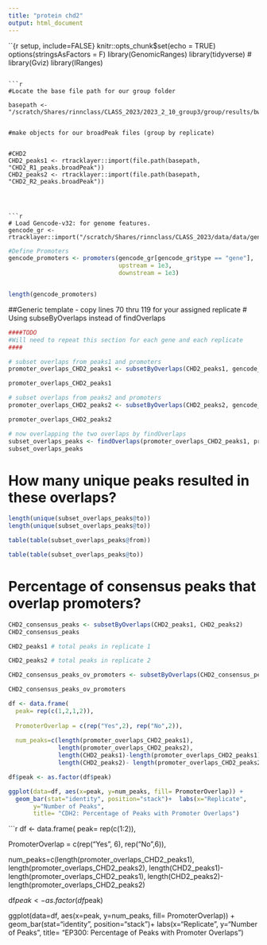 ```yaml
---
title: "protein chd2"
output: html_document
---
```


``{r setup, include=FALSE}
knitr::opts_chunk$set(echo = TRUE)
options(stringsAsFactors = F)
library(GenomicRanges)
library(tidyverse)
# library(Gviz)
library(IRanges)
```

```r
#Locate the base file path for our group folder

basepath <- "/scratch/Shares/rinnclass/CLASS_2023/2023_2_10_group3/group/results/bwa/mergedLibrary/macs/broadPeak"


#make objects for our broadPeak files (group by replicate)


#CHD2
CHD2_peaks1 <- rtracklayer::import(file.path(basepath, "CHD2_R1_peaks.broadPeak"))
CHD2_peaks2 <- rtracklayer::import(file.path(basepath, "CHD2_R2_peaks.broadPeak"))




```r
# Load Gencode-v32: for genome features.
gencode_gr <- rtracklayer::import("/scratch/Shares/rinnclass/CLASS_2023/data/data/genomes/gencode.v32.annotation.gtf")

```

```r
#Define Promoters
gencode_promoters <- promoters(gencode_gr[gencode_gr$type == "gene"], 
                               upstream = 1e3, 
                               downstream = 1e3)


length(gencode_promoters)

```

##Generic template - copy lines 70 thru 119 for your assigned replicate
# Using subseByOverlaps instead of findOverlaps

```r
####TODO
#Will need to repeat this section for each gene and each replicate
####

# subset overlaps from peaks1 and promoters
promoter_overlaps_CHD2_peaks1 <- subsetByOverlaps(CHD2_peaks1, gencode_promoters)

promoter_overlaps_CHD2_peaks1

# subset overlaps from peaks2 and promoters
promoter_overlaps_CHD2_peaks2 <- subsetByOverlaps(CHD2_peaks2, gencode_promoters)

promoter_overlaps_CHD2_peaks2

# now overlapping the two overlaps by findOverlaps
subset_overlaps_peaks <- findOverlaps(promoter_overlaps_CHD2_peaks1, promoter_overlaps_CHD2_peaks2)
subset_overlaps_peaks
```


# How many unique peaks resulted in these overlaps? 
```r

length(unique(subset_overlaps_peaks@to))
length(unique(subset_overlaps_peaks@to))

table(table(subset_overlaps_peaks@from))

table(table(subset_overlaps_peaks@to))
```


# Percentage of consensus peaks that overlap promoters?

```r

CHD2_consensus_peaks <- subsetByOverlaps(CHD2_peaks1, CHD2_peaks2)
CHD2_consensus_peaks

CHD2_peaks1 # total peaks in replicate 1

CHD2_peaks2 # total peaks in replicate 2

CHD2_consensus_peaks_ov_promoters <- subsetByOverlaps(CHD2_consensus_peaks, gencode_promoters)

CHD2_consensus_peaks_ov_promoters

df <- data.frame(
  peak= rep(c(1,2,1,2)),
  
  PromoterOverlap = c(rep("Yes",2), rep("No",2)),
  
  num_peaks=c(length(promoter_overlaps_CHD2_peaks1),  
              length(promoter_overlaps_CHD2_peaks2), 
              length(CHD2_peaks1)-length(promoter_overlaps_CHD2_peaks1), 
              length(CHD2_peaks2)- length(promoter_overlaps_CHD2_peaks2)))

df$peak <- as.factor(df$peak)

ggplot(data=df, aes(x=peak, y=num_peaks, fill= PromoterOverlap)) +
  geom_bar(stat="identity", position="stack")+  labs(x="Replicate",
       y="Number of Peaks",
       title= "CDH2: Percentage of Peaks with Promoter Overlaps")

```





```r
df <- data.frame(
  peak= rep(c(1:2)), 
  
  PromoterOverlap = c(rep("Yes", 6), rep("No",6)),
  
  num_peaks=c(length(promoter_overlaps_CHD2_peaks1),    
              length(promoter_overlaps_CHD2_peaks2), 
              length(CHD2_peaks1)-length(promoter_overlaps_CHD2_peaks1), 
              length(CHD2_peaks2)- length(promoter_overlaps_CHD2_peaks2)

df$peak <- as.factor(df$peak)

ggplot(data=df, aes(x=peak, y=num_peaks, fill= PromoterOverlap)) +
  geom_bar(stat="identity", position="stack")+  labs(x="Replicate",
       y="Number of Peaks",
       title= "EP300: Percentage of Peaks with Promoter Overlaps")




